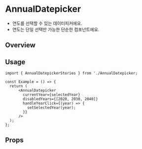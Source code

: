 
<Meta of={AnnualDatepickerStories} />

# AnnualDatepicker
- 연도를 선택할 수 있는 데이터피커에요.
- 연도는 단일 선택만 가능한 단순한 컴포넌트에요.

## Overview
<Canvas of={AnnualDatepickerStories.Playground} />

## Usage
```tsx
import { AnnualDatepickerStories } from './AnnualDatepicker;

const Example = () => {
  return (
      <AnnualDatepicker
        currentYear={selectedYear}
        disabledYears={[2020, 2030, 2040]}
        handleYearClick={(year) => {
          setSelectedYear(year);
        }}
      />
  );
};
```

## Props
<Controls of={AnnualDatepickerStories.Playground} />




